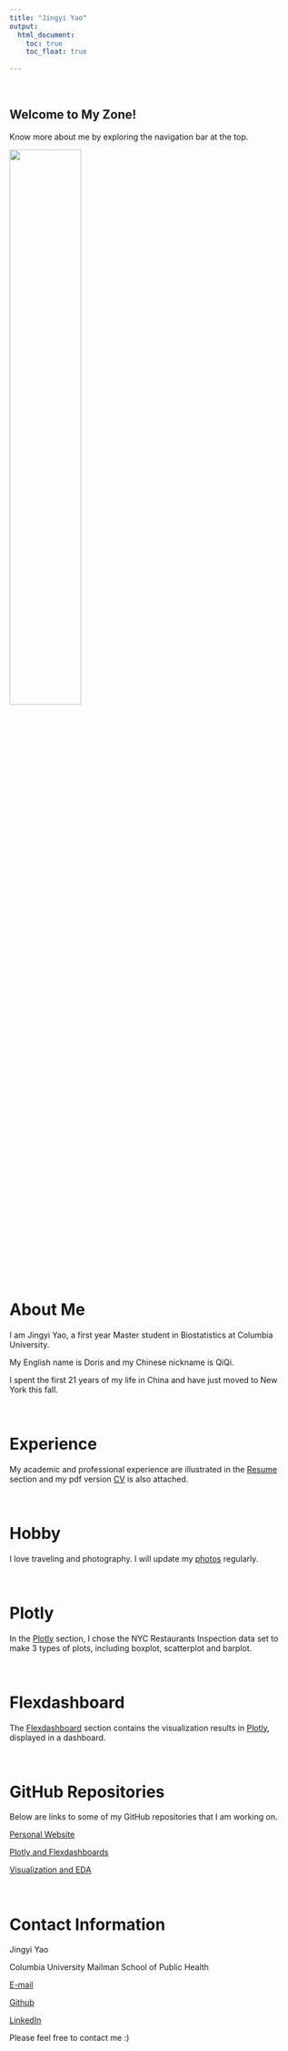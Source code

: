 ```yaml
---
title: "Jingyi Yao"
output: 
  html_document:
    toc: true
    toc_float: true
    
---
```


\ \par

## Welcome to My Zone!

Know more about me by exploring the navigation bar at the top.


<img src="images/profile.jpg" style="width:50%" >

\ \par

# About Me

   I am Jingyi Yao, a first year Master student in Biostatistics at Columbia University.
   
   My English name is Doris and my Chinese nickname is QiQi.
   
   I spent the first 21 years of my life in China and have just moved to New York this fall.
   
\ \par
# Experience
   My academic and professional experience are illustrated in the [Resume](Resume.html) section and my pdf version [CV](./document/Jingyi Yao resume.pdf) is also attached.
   
\ \par
# Hobby
   I love traveling and photography. I will update my [photos](Photos.html) regularly.

\ \par
# Plotly
   In the [Plotly](Plotly.html) section, I chose the NYC Restaurants Inspection data set  to make 3 types of plots, including boxplot, scatterplot and barplot.
   
   
\ \par
# Flexdashboard
   The [Flexdashboard](Flexdashboard.html) section contains the visualization results in [Plotly](Plotly.html), displayed in a dashboard.
   
\ \par
# GitHub Repositories
   Below are links to some of my GitHub repositories that I am working on.
   
   [Personal Website](https://github.com/Doris-QiQi/Doris-QiQi.github.io)
   
   [Plotly and Flexdashboards](https://github.com/Doris-QiQi/Plotly-and-flexdashboard)
   
   [Visualization and EDA](https://github.com/Doris-QiQi/Visualization-and-EDA)<br>

   
\ \par
# Contact Information

Jingyi Yao

Columbia University Mailman School of Public Health

[E-mail](mailto:<jy3269@cumc.columbia.edu>) 

[Github](http://github.com/Doris-QiQi/)  

[LinkedIn](https://www.linkedin.com/in/doris-y-94b8161aa/)   

Please feel free to contact me :)
 
   







